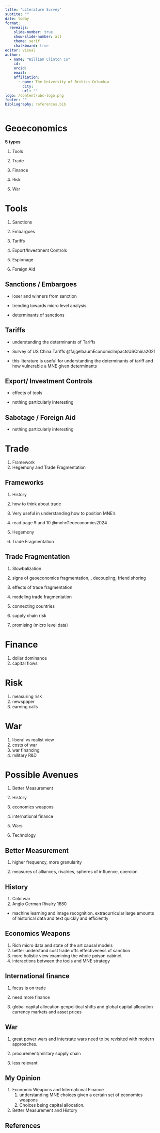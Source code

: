 ```yaml
---
title: "Literature Survey"
subtite: ""
date: today
format: 
  revealjs:
    slide-number: true
    show-slide-number: all
    theme: serif
    chalkboard: true
editor: visual
author:
  - name: "William Clinton Co"
    id: 
    orcid: 
    email: 
    affiliation: 
      - name: The University of British Columbia
        city: 
        url: ""
logo: /content/ubc-logo.png
footer: ""
bibliography: references.bib
---
```


# Geoeconomics

**5 types**

1.  Tools

2.  Trade

3.  Finance

4.  Risk

5.  War

# Tools

1.  Sanctions

2.  Embargoes

3.  Tariffs

4.  Export/Investment Controls

5.  Espionage

6.  Foreign Aid

## Sanctions / Embargoes

-   loser and winners from sanction

-   trending towards micro level analysis

-   determinants of sanctions

## Tariffs

-   understanding the determinants of Tariffs

-   Survey of US China Tariffs @fajgelbaumEconomicImpactsUSChina2021

-   this literature is useful for understanding the determinants of tariff and how vulnerable a MNE given determinants

## Export/ Investment Controls

-   effects of tools

-   nothing particularly interesting

## Sabotage / Foreign Aid

-   nothing particularly interesting

# Trade

1.  Framework
2.  Hegemony and Trade Fragmentation

## Frameworks

1.  History

2.  how to think about trade

3.  Very useful in understanding how to position MNE's

4.  read page 9 and 10 @mohrGeoeconomics2024

5.  Hegemony

6.  Trade Fragmentation

## Trade Fragmentation

1.  Slowbalization

2.  signs of geoeconomics fragmentation, , decoupling, friend shoring

3.  effects of trade fragmentation

4.  modeling trade fragmentation

5.  connecting countries

6.  supply chain risk

7.  promising (micro level data)

# Finance

1.  dollar dominance
2.  capital flows

# Risk

1.  measuring risk
2.  newspaper
3.  earning calls

# War

1.  liberal vs realist view
2.  costs of war
3.  war financing
4.  military R&D

# Possible Avenues

1.  Better Measurement

2.  History

3.  economics weapons

4.  international finance

5.  Wars

6.  Technology

## Better Measurement

1.  higher frequency, more granularity

2.  measures of alliances, rivalries, spheres of influence, coercion

## History

1.  Cold war
2.  Anglo German Rivalry 1880

-   machine learning and image recognition. extracurricular large amounts of historical data and text quickly and efficiently

## Economics Weapons

1.  Rich micro data and state of the art causal models
2.  better understand cost trade offs effectiveness of sanction
3.  more holistic view examining the whole poison cabinet
4.  interactions between the tools and MNE strategy

## International finance

1.  focus is on trade

2.  need more finance

3.  global capital allocation geopolitical shifts and global capital allocation currency markets and asset prices

## War

1.  great power wars and interstate wars need to be revisited with modern approaches.

2.  procurement/military supply chain

3.  less relevant

## My Opinion

1.  Economic Weapons and International Finance
    1.  understanding MNE choices given a certain set of economics weapons
    2.  Choices being capital allocation.
2.  Better Measurement and History

## References
